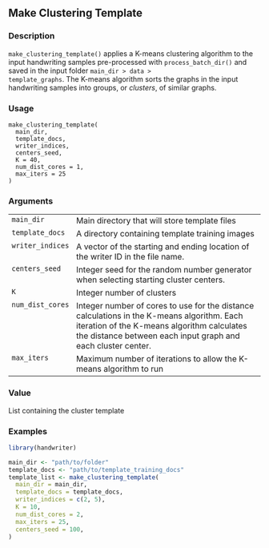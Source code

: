 ## Make Clustering Template {.unnumbered}


### Description

<code>make_clustering_template()</code> applies a K-means clustering algorithm to the
input handwriting samples pre-processed with <code>process_batch_dir()</code> and saved
in the input folder <code style="white-space: pre;">main_dir &gt; data &gt; template_graphs</code>. The K-means
algorithm sorts the graphs in the input handwriting samples into groups, or
<em>clusters</em>, of similar graphs.



### Usage

<pre><code class='language-R'>make_clustering_template(
  main_dir,
  template_docs,
  writer_indices,
  centers_seed,
  K = 40,
  num_dist_cores = 1,
  max_iters = 25
)
</code></pre>


### Arguments

<table>
<tr><td style = "white-space: nowrap; font-family: monospace; vertical-align: top"><code id="main_dir">main_dir</code></td>
<td>
Main directory that will store template files
</td></tr>
<tr><td style = "white-space: nowrap; font-family: monospace; vertical-align: top"><code id="template_docs">template_docs</code></td>
<td>
A directory containing template training images
</td></tr>
<tr><td style = "white-space: nowrap; font-family: monospace; vertical-align: top"><code id="writer_indices">writer_indices</code></td>
<td>
A vector of the starting and ending location of the
writer ID in the file name.
</td></tr>
<tr><td style = "white-space: nowrap; font-family: monospace; vertical-align: top"><code id="centers_seed">centers_seed</code></td>
<td>
Integer seed for the random number generator when
selecting starting cluster centers.
</td></tr>
<tr><td style = "white-space: nowrap; font-family: monospace; vertical-align: top"><code id="K">K</code></td>
<td>
Integer number of clusters
</td></tr>
<tr><td style = "white-space: nowrap; font-family: monospace; vertical-align: top"><code id="num_dist_cores">num_dist_cores</code></td>
<td>
Integer number of cores to use for the distance
calculations in the K-means algorithm. Each iteration of the K-means
algorithm calculates the distance between each input graph and each cluster
center.
</td></tr>
<tr><td style = "white-space: nowrap; font-family: monospace; vertical-align: top"><code id="max_iters">max_iters</code></td>
<td>
Maximum number of iterations to allow the K-means algorithm
to run
</td></tr>
</table>


### Value

List containing the cluster template



### Examples
```r
library(handwriter)

main_dir <- "path/to/folder"
template_docs <- "path/to/template_training_docs"
template_list <- make_clustering_template(
  main_dir = main_dir,
  template_docs = template_docs,
  writer_indices = c(2, 5),
  K = 10,
  num_dist_cores = 2,
  max_iters = 25,
  centers_seed = 100,
)




```
